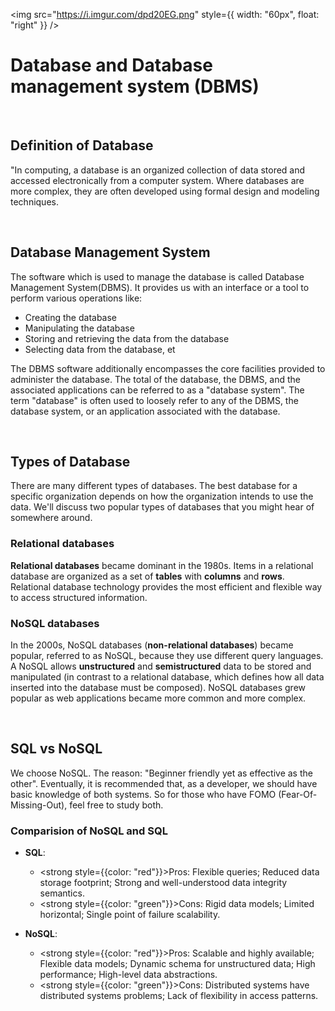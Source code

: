 <img
src="https://i.imgur.com/dpd20EG.png"
style={{ width: "60px", float: "right" }}
/>

# Database and Database management system (DBMS)

<br/>

## Definition of Database

"In computing, a database is an organized collection of data stored and accessed electronically from a computer system. Where databases are more complex, they are often developed using formal design and modeling techniques.

<br/>

## Database Management System

The software which is used to manage the database is called Database Management System(DBMS). It provides us with an interface or a tool to perform various operations like:

-   Creating the database
-   Manipulating the database
-   Storing and retrieving the data from the database
-   Selecting data from the database, et

The DBMS software additionally encompasses the core facilities provided to administer the database. The total of the database, the DBMS, and the associated applications can be referred to as a "database system". The term "database" is often used to loosely refer to any of the DBMS, the database system, or an application associated with the database.

<br/>

## Types of Database

There are many different types of databases. The best database for a specific organization depends on how the organization intends to use the data. We'll discuss two popular types of databases that you might hear of somewhere around.


### Relational databases

**Relational databases** became dominant in the 1980s. Items in a relational database are organized as a set of **tables** with **columns** and **rows**. Relational database technology provides the most efficient and flexible way to access structured information.


### NoSQL databases

In the 2000s, NoSQL databases (**non-relational databases**) became popular, referred to as NoSQL, because they use different query languages. A NoSQL allows **unstructured** and **semistructured** data to be stored and manipulated (in contrast to a relational database, which defines how all data inserted into the database must be composed). NoSQL databases grew popular as web applications became more common and more complex.

<br/>

## SQL vs NoSQL

We choose NoSQL. The reason: "Beginner friendly yet as effective as the other". Eventually, it is recommended that, as a developer, we should have basic knowledge of both systems. So for those who have FOMO (Fear-Of-Missing-Out), feel free to study both.


### Comparision of NoSQL and SQL

- **SQL**:
  - <strong style={{color: "red"}}>Pros</strong>: Flexible queries; Reduced data storage footprint; Strong and well-understood data integrity semantics.
  - <strong style={{color: "green"}}>Cons</strong>: Rigid data models; Limited horizontal; Single point of failure scalability.

- **NoSQL**:
  - <strong style={{color: "red"}}>Pros</strong>: Scalable and highly available; Flexible data models; Dynamic schema for unstructured data; High performance; High-level data abstractions.
  - <strong style={{color: "green"}}>Cons</strong>: Distributed systems have distributed systems problems; Lack of flexibility in access patterns.

<br/>
<br/>
<br/>